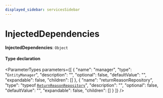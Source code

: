 ```yaml
---
displayed_sidebar: servicesSidebar
---
```



# InjectedDependencies

 **InjectedDependencies**: `Object`

#### Type declaration

<ParameterTypes parameters={[
  {
    "name": "manager",
    "type": "`EntityManager`",
    "description": "",
    "optional": false,
    "defaultValue": "",
    "expandable": false,
    "children": []
  },
  {
    "name": "returnReasonRepository",
    "type": "typeof [`ReturnReasonRepository`](../index.md#returnreasonrepository)",
    "description": "",
    "optional": false,
    "defaultValue": "",
    "expandable": false,
    "children": []
  }
]} />
